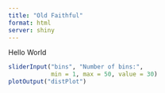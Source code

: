 ```yaml
---
title: "Old Faithful"
format: html
server: shiny
---
```


Hello World


```r
sliderInput("bins", "Number of bins:", 
            min = 1, max = 50, value = 30)
plotOutput("distPlot")
```
